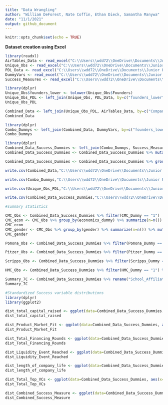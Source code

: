 ```yaml
---
title: "Data Wrangling"
author: "William DeForest, Nate Coffin, Ethan Dieck, Samantha Manywa"
date: "11/1/2021"
output: github_document
---
```


```r
knitr::opts_chunk$set(echo = TRUE)
```


**Dataset creation using Excel**

```r
library(readxl)
AirTables_Data <- read_excel("C:\\Users\\wdd72\\OneDrive\\Documents\\Junior Fall\\Fintech Practicum\\Fintech_Data\\Companies-Fintech Practicum View.xlsx")
Unique_Obs <- read_excel("C:\\Users\\wdd72\\OneDrive\\Documents\\Junior Fall\\Fintech Practicum\\Fintech_Data\\Unique_Company_Founder_Obs.xlsx")
PDL_Data <- read_excel("C:\\Users\\wdd72\\OneDrive\\Documents\\Junior Fall\\Fintech Practicum\\Fintech_Data\\Final Clean PDL Data.xlsx")
DummyVars <- read_excel("C:\\Users\\wdd72\\OneDrive\\Documents\\Junior Fall\\Fintech Practicum\\Fintech_Data\\Dummy Variables 10.7.21.xlsx")
Success_Measures <- read_excel("C:\\Users\\wdd72\\OneDrive\\Documents\\Junior Fall\\Fintech Practicum\\Fintech_Data\\Success Measures.xlsx")
```
```r
library(dplyr)
Unique_Obs$founders_lower <- tolower(Unique_Obs$Founders)
Unique_Obs_PDL <- left_join(Unique_Obs, PDL_Data, by=c("founders_lower"="full_name"))
Unique_Obs_PDL
```

```r
Combined_Data <- left_join(Unique_Obs_PDL, AirTables_Data, by=c("Company"="Name"))
Combined_Data
```

```r
library(dplyr)
Combo_Dummys <- left_join(Combined_Data, DummyVars, by=c("founders_lower"="FOUNDER"))
Combo_Dummys
```


```r
library(dplyr)
Combined_Data_Success_Dummies <- left_join(Combo_Dummys, Success_Measures, by=c("Company"="Company", "Founders.x"="Founders"))
Combined_Data_Success_Dummies <- Combined_Data_Success_Dummies %>% mutate(standard_Total_Capital_Raised = (Total_Capital_Raised - mean(Total_Capital_Raised))/sd(Total_Capital_Raised), standard_Product_Market_Fit = (Product_Market_Fit - mean(Product_Market_Fit))/sd(Product_Market_Fit), standard_Total_Financing_Rounds = (Total_Financing_Rounds - mean(Total_Financing_Rounds))/sd(Total_Financing_Rounds), standard_Liquidity_Event_Reached = (Liquidity_Event_Reached - mean(Liquidity_Event_Reached))/sd(Liquidity_Event_Reached), standard_length_of_company_life = (length_of_company_life - mean(length_of_company_life, na.rm=TRUE))/sd(length_of_company_life, na.rm=TRUE), standard_Total_Top_VCs = (Total_Top_VCs - mean(Total_Top_VCs))/sd(Total_Top_VCs))

Combined_Data_Success_Dummies <- Combined_Data_Success_Dummies %>% group_by(Company) %>% mutate(Combined_Success_Measure = sum(standard_Total_Capital_Raised, standard_Product_Market_Fit, standard_Total_Financing_Rounds, standard_Liquidity_Event_Reached, standard_length_of_company_life, standard_Total_Top_VCs, na.rm=TRUE))
```

```r
write.csv(Combined_Data,"C:\\Users\\wdd72\\OneDrive\\Documents\\Junior Fall\\Fintech Practicum\\Fintech_Data\\Master_Combined_Data.csv", row.names = FALSE)
```

```r
write.csv(Combo_Dummys,"C:\\Users\\wdd72\\OneDrive\\Documents\\Junior Fall\\Fintech Practicum\\Fintech_Data\\Combined_with_Dummies.csv", row.names = FALSE)
```

```r
write.csv(Unique_Obs_PDL,"C:\\Users\\wdd72\\OneDrive\\Documents\\Junior Fall\\Fintech Practicum\\Fintech_Data\\Unique_Obs_PDL.csv", row.names = FALSE)
```

```r
write.csv(Combined_Data_Success_Dummies,"C:\\Users\\wdd72\\OneDrive\\Documents\\Junior Fall\\Fintech Practicum\\Fintech_Data\\Combined_Data_For_Regression.csv", row.names = FALSE)
```


```r
#summary statistics

CMC_Obs <- Combined_Data_Success_Dummies %>% filter(CMC_Dummy == "1")
CMC_econ <- CMC_Obs %>% group_by(economics_dummy) %>% summarize(n=n()) %>% mutate(prop=n/sum(n))
CMC_econ
CMC_gender <- CMC_Obs %>% group_by(gender) %>% summarize(n=n()) %>% mutate(prop=n/sum(n))
CMC_gender

Pomona_Obs <- Combined_Data_Success_Dummies %>% filter(Pomona_Dummy == "1") %>% head()

Pitzer_Obs <- Combined_Data_Success_Dummies %>% filter(Pitzer_Dummy == "1") %>% head()

Scripps_Obs <- Combined_Data_Success_Dummies %>% filter(Scripps_Dummy == "1") %>% head()

HMC_Obs <- Combined_Data_Success_Dummies %>% filter(HMC_Dummy == "1") %>% head()

Summary_7C <- Combined_Data_Success_Dummies %>% rename("School_Affiliations_of_Founders"= 'School Affiliations of Founders') %>% group_by(School_Affiliations_of_Founders) %>% summarize(n=n()) %>% mutate(prop=n/sum(n), total=sum(n))
Summary_7C

```







```r
#Standardized Success variable distributions
library(dplyr)
library(ggplot2)

dist_total_capital_raised <- ggplot(data=Combined_Data_Success_Dummies, aes(x=standard_Total_Capital_Raised)) + geom_density()
dist_total_capital_raised

dist_Product_Market_Fit <- ggplot(data=Combined_Data_Success_Dummies, aes(x=standard_Product_Market_Fit)) + geom_density()
dist_Product_Market_Fit

dist_Total_Financing_Rounds <- ggplot(data=Combined_Data_Success_Dummies, aes(x=standard_Total_Financing_Rounds)) + geom_density()
dist_Total_Financing_Rounds

dist_Liquidity_Event_Reached <- ggplot(data=Combined_Data_Success_Dummies, aes(x=standard_Liquidity_Event_Reached)) + geom_density()
dist_Liquidity_Event_Reached

dist_length_of_company_life <- ggplot(data=Combined_Data_Success_Dummies, aes(x=standard_length_of_company_life)) + geom_density()
dist_length_of_company_life

dist_Total_Top_VCs <- ggplot(data=Combined_Data_Success_Dummies, aes(x=standard_Total_Top_VCs)) + geom_density()
dist_Total_Top_VCs

dist_Combined_Success_Measure <- ggplot(data=Combined_Data_Success_Dummies, aes(x=Combined_Success_Measure)) + geom_density()
dist_Combined_Success_Measure

```


